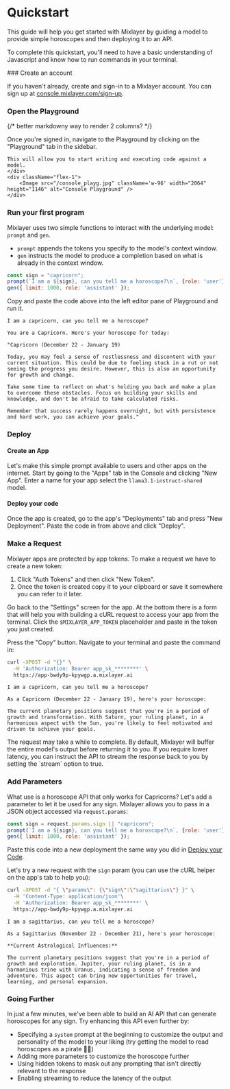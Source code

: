 
# Quickstart

This guide will help you get started with Mixlayer by guiding a model to provide simple horoscopes and then deploying it to an API. 

To complete this quickstart, you'll need to have a basic understanding of Javascript and know how to run commands in your terminal.

<Steps>
### Create an account
 
If you haven't already, create and sign-in to a Mixlayer account. You can sign up at [console.mixlayer.com/sign-up](https://console.mixlayer.com/sign-up). 

 
### Open the Playground

{/* better markdowny way to render 2 columns?  */}
<div className="flex space-x-3 mt-5"> 
    <div className="flex-1">
    Once you're signed in, navigate to the Playground by clicking on the "Playground" tab in the sidebar.

    This will allow you to start writing and executing code against a model. 
    </div>
    <div className="flex-1">    
        <Image src="/console_playg.jpg" className='w-96' width="2064" height="1146" alt="Console Playground" />
    </div>
</div>  

### Run your first program
Mixlayer uses two simple functions to interact with the underlying model: `prompt` and `gen`. 

* `prompt` appends the tokens you specify to the model's context window. 
* `gen` instructs the model to produce a completion based on what is already in the context window. 

```js filename="prompt.js" copy /prompt/ /gen/
const sign = "capricorn"; 
prompt(`I am a ${sign}, can you tell me a horoscope?\n`, {role: 'user'}); 
gen({ limit: 1000, role: 'assistant' });
```

Copy and paste the code above into the left editor pane of Playground and run it.

```plain filename="output.txt"
I am a capricorn, can you tell me a horoscope?

You are a Capricorn. Here's your horoscope for today:

"Capricorn (December 22 - January 19)

Today, you may feel a sense of restlessness and discontent with your current situation. This could be due to feeling stuck in a rut or not seeing the progress you desire. However, this is also an opportunity for growth and change.

Take some time to reflect on what's holding you back and make a plan to overcome these obstacles. Focus on building your skills and knowledge, and don't be afraid to take calculated risks.

Remember that success rarely happens overnight, but with persistence and hard work, you can achieve your goals."
```

### Deploy

#### Create an App 
Let's make this simple prompt available to users and other apps on the internet. Start by going to the "Apps" tab in the Console and clicking "New App". Enter a name for your app select the `llama3.1-instruct-shared` model.

#### Deploy your code
Once the app is created, go to the app's "Deployments" tab and press "New Deployment". Paste the code in from above and click "Deploy". 

### Make a Request 
Mixlayer apps are protected by app tokens. To make a request we have to create a new token:

1. Click "Auth Tokens" and then click "New Token". 
2. Once the token is created copy it to your clipboard or save it somewhere you can refer to it later. 

Go back to the "Settings" screen for the app. At the bottom there is a form that will help you with building a cURL request to access your app from the terminal. Click the `$MIXLAYER_APP_TOKEN` placeholder and paste in the token you just created. 

Press the "Copy" button. Navigate to your terminal and paste the command in: 

```bash filename="curl.sh" copy
curl -XPOST -d "{}" \
  -H 'Authorization: Bearer app_sk_********' \
  https://app-bwdy9p-kpywgp.a.mixlayer.ai
```

```filename="output.txt"
I am a capricorn, can you tell me a horoscope?

As a Capricorn (December 22 - January 19), here's your horoscope:

The current planetary positions suggest that you're in a period of growth and transformation. With Saturn, your ruling planet, in a harmonious aspect with the Sun, you're likely to feel motivated and driven to achieve your goals.
```

<Callout type="info" emoji="ℹ️">
  The request may take a while to complete. By default, Mixlayer will buffer the entire model's output before returning it to you. If you require lower latency, 
  you can instruct the API to stream the response back to you by setting the `stream` option to true. 
</Callout>

### Add Parameters

What use is a horoscope API that only works for Capricorns? Let's add a parameter to let it be used for any sign. Mixlayer allows you to pass in a JSON object accessed via `request.params`: 

```js filename="prompt.js" /request\.params/
const sign = request.params.sign || "capricorn"; 
prompt(`I am a ${sign}, can you tell me a horoscope?\n`, {role: 'user'}); 
gen({ limit: 1000, role: 'assistant' });
```

Paste this code into a new deployment the same way you did in [Deploy your Code](#deploy-your-code).

Let's try a new request with the `sign` param (you can use the cURL helper on the app's tab to help you): 

```bash filename="curl.sh" copy
curl -XPOST -d "{ \"params\": {\"sign\":\"sagittarius\"} }" \
  -H 'Content-Type: application/json'\
  -H 'Authorization: Bearer app_sk_********' \
  https://app-bwdy9p-kpywgp.a.mixlayer.ai
```

```plain filename="output.txt"
I am a sagittarius, can you tell me a horoscope?

As a Sagittarius (November 22 - December 21), here's your horoscope:

**Current Astrological Influences:**

The current planetary positions suggest that you're in a period of growth and exploration. Jupiter, your ruling planet, is in a harmonious trine with Uranus, indicating a sense of freedom and adventure. This aspect can bring new opportunities for travel, learning, and personal expansion.
```

### Going Further

In just a few minutes, we've been able to build an AI API that can generate horoscopes for any sign. Try enhancing this API even further by: 

* Specifying a `system` prompt at the beginning to customize the output and personality of the model to your liking (try getting the model to read horoscopes as a pirate 🏴‍☠️)
* Adding more parameters to customize the horoscope further
* Using hidden tokens to mask out any prompting that isn't directly relevant to the response 
* Enabling streaming to reduce the latency of the output 

</Steps>